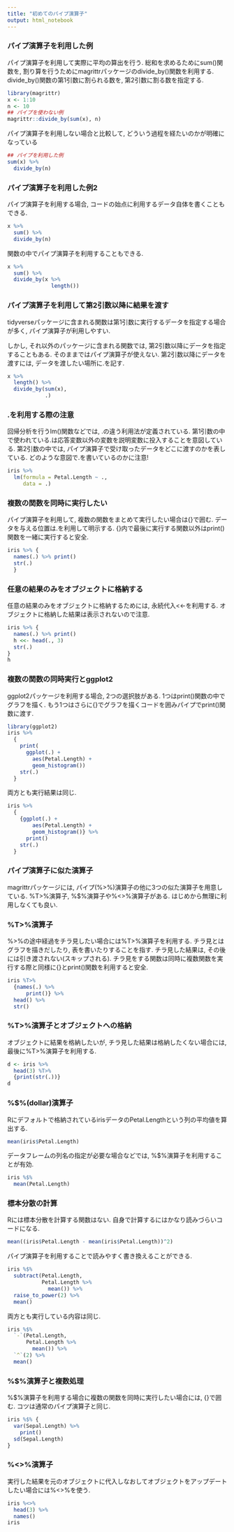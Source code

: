 ```yaml
---
title: "初めてのパイプ演算子"
output: html_notebook
---
```


### パイプ演算子を利用した例

パイプ演算子を利用して実際に平均の算出を行う.
総和を求めるためにsum()関数を, 割り算を行うためにmagrittrパッケージのdivide_by()関数を利用する.
divide_by()関数の第1引数に割られる数を, 第2引数に割る数を指定する.

```r
library(magrittr)
x <- 1:10
n <- 10
## パイプを使わない例
magrittr::divide_by(sum(x), n)
```

パイプ演算子を利用しない場合と比較して, どういう過程を経たいのかが明確になっている

```r
## パイプを利用した例
sum(x) %>% 
  divide_by(n)
```


### パイプ演算子を利用した例2

パイプ演算子を利用する場合, コードの始点に利用するデータ自体を書くこともできる.

```r
x %>% 
  sum() %>% 
  divide_by(n)
```

関数の中でパイプ演算子を利用することもできる.

```r
x %>% 
  sum() %>% 
  divide_by(x %>% 
              length())
```

### パイプ演算子を利用して第2引数以降に結果を渡す

tidyverseパッケージに含まれる関数は第1引数に実行するデータを指定する場合が多く, パイプ演算子が利用しやすい.

しかし, それ以外のパッケージに含まれる関数では, 第2引数以降にデータを指定することもある.
そのままではパイプ演算子が使えない.
第2引数以降にデータを渡すには, データを渡したい場所に.を記す.

```r
x %>% 
  length() %>% 
  divide_by(sum(x),
            .)
```

### .を利用する際の注意

回帰分析を行うlm()関数などでは, .の違う利用法が定義されている.
第1引数の中で使われている.は応答変数以外の変数を説明変数に投入することを意図している.
第2引数の中では, パイプ演算子で受け取ったデータをどこに渡すのかを表している.
どのような意図で.を書いているのかに注意!

```r
iris %>% 
  lm(formula = Petal.Length ~ .,
     data = .)
```

### 複数の関数を同時に実行したい

パイプ演算子を利用して, 複数の関数をまとめて実行したい場合は{}で囲む.
データを与える位置は.を利用して明示する.
{}内で最後に実行する関数以外はprint()関数を一緒に実行すると安全.

```r
iris %>% {
  names(.) %>% print()
  str(.)
  }
```

### 任意の結果のみをオブジェクトに格納する

任意の結果のみをオブジェクトに格納するためには, 永続代入<<-を利用する.
オブジェクトに格納した結果は表示されないので注意.

```r
iris %>% {
  names(.) %>% print()
  h <<- head(., 3)
  str(.)
}
h
```

### 複数の関数の同時実行とggplot2

ggplot2パッケージを利用する場合, 2つの選択肢がある.
1つはprint()関数の中でグラフを描く.
もう1つはさらに{}でグラフを描くコードを囲みパイプでprint()関数に渡す.

```r
library(ggplot2)
iris %>% 
  {
    print(
      ggplot(.) +
        aes(Petal.Length) +
        geom_histogram())
    str(.)
  }
```

両方とも実行結果は同じ.

```r
iris %>% 
  {
    {ggplot(.) +
        aes(Petal.Length) +
        geom_histogram()} %>% 
      print() 
    str(.)
  }
```


### パイプ演算子に似た演算子

magrittrパッケージには, パイプ(%>%)演算子の他に3つの似た演算子を用意している.
%T>%演算子, %$%演算子や%<>%演算子がある.
はじめから無理に利用しなくても良い.

### %T>%演算子

%>%の途中経過をチラ見したい場合には%T>%演算子を利用する.
チラ見とはグラフを描きだしたり, 表を書いたりすることを指す.
チラ見した結果は, その後には引き渡されない(スキップされる).
チラ見をする関数は同時に複数関数を実行する際と同様に{}とprint()関数を利用すると安全.

```r
iris %T>% 
  {names(.) %>% 
      print()} %>% 
  head() %>% 
  str()
```

### %T>%演算子とオブジェクトへの格納

オブジェクトに結果を格納したいが, チラ見した結果は格納したくない場合には, 最後に%T>%演算子を利用する.

```r
d <- iris %>%
  head(3) %T>% 
  {print(str(.))}
d
```

### %$%(dollar)演算子

Rにデフォルトで格納されているirisデータのPetal.Lengthという列の平均値を算出する.
```r
mean(iris$Petal.Length)
```

データフレームの列名の指定が必要な場合などでは, %$%演算子を利用することが有効.

```r
iris %$% 
  mean(Petal.Length)
```

### 標本分散の計算

Rには標本分散を計算する関数はない.
自身で計算するにはかなり読みづらいコードになる.

```r
mean((iris$Petal.Length - mean(iris$Petal.Length))^2)
```

パイプ演算子を利用することで読みやすく書き換えることができる.
    
```r
iris %$% 
  subtract(Petal.Length,
           Petal.Length %>% 
             mean()) %>% 
  raise_to_power(2) %>% 
  mean()
```

両方とも実行している内容は同じ.

```r
iris %$% 
  `-`(Petal.Length, 
      Petal.Length %>% 
        mean()) %>% 
  `^`(2) %>% 
  mean()
```

### %$%演算子と複数処理

%$%演算子を利用する場合に複数の関数を同時に実行したい場合には, {}で囲む.
コツは通常のパイプ演算子と同じ.

```r
iris %$% {
  var(Sepal.Length) %>% 
    print()
  sd(Sepal.Length)
}
```


### %<>%演算子

実行した結果を元のオブジェクトに代入しなおしてオブジェクトをアップデートしたい場合には%<>%を使う.

```r
iris %<>% 
  head(3) %>% 
  names()
iris
```